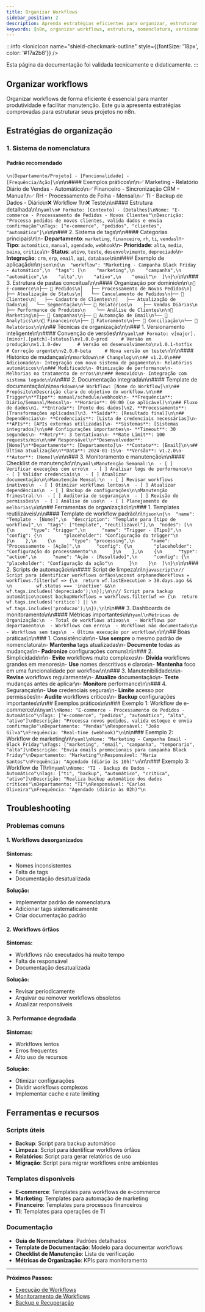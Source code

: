 ---
title: Organizar Workflows
sidebar_position: 2
description: Aprenda estratégias eficientes para organizar, estruturar e manter seus workflows de forma escalável
keywords: [n8n, organizar workflows, estrutura, nomenclatura, versionamento, manutenção]
---

:::info
<IonicIcon name="shield-checkmark-outline" style={{fontSize: '18px', color: '#17a2b8'}} />

Esta página da documentação foi validada tecnicamente e didaticamente.
:::

## Organizar workflows

Organizar workflows de forma eficiente é essencial para manter produtividade e facilitar manutenção. Este guia apresenta estratégias comprovadas para estruturar seus projetos no n8n.

## Estratégias de organização

### 1. Sistema de nomenclatura

#### Padrão recomendado

```\n[Departamento/Projeto] - [Funcionalidade] - [Frequência/Ação]\n```\n\n#### Exemplos práticos\n\n✅ Marketing - Relatório Diário de Vendas - Automático\n✅ Financeiro - Sincronização CRM - Manual\n✅ RH - Processamento de Folha - Mensal\n✅ TI - Backup de Dados - Diário\n❌ Workflow 1\n❌ Teste\n\n#### Estrutura detalhada\n\n```yaml\n# Formato: [Contexto] - [Detalhes]\nNome: "E-commerce - Processamento de Pedidos - Novos Clientes"\nDescrição: "Processa pedidos de novos clientes, valida dados e envia confirmação"\nTags: ["e-commerce", "pedidos", "clientes", "automático"]\n```\n\n### 2. Sistema de tags\n\n#### Categorias principais\n\n- **Departamento**: `marketing`, `financeiro`, `rh`, `ti`, `vendas`\n- **Tipo**: `automático`, `manual`, `agendado`, `webhook`\n- **Prioridade**: `alta`, `media`, `baixa`, `critica`\n- **Status**: `ativo`, `teste`, `desenvolvimento`, `depreciado`\n- **Integração**: `crm`, `erp`, `email`, `api`, `database`\n\n#### Exemplo de aplicação\n\n```json\n{\n  "workflow": "Marketing - Campanha Black Friday - Automático",\n  "tags": [\n    "marketing",\n    "campanha",\n    "automático",\n    "alta",\n    "ativo",\n    "email"\n  ]\n}\n```\n\n### 3. Estrutura de pastas conceitual\n\n#### Organização por domínio\n\n```\n📁 E-commerce\n├── 📁 Pedidos\n│   ├── Processamento de Novos Pedidos\n│   ├── Atualização de Status\n│   └── Cancelamento de Pedidos\n├── 📁 Clientes\n│   ├── Cadastro de Clientes\n│   ├── Atualização de Dados\n│   └── Segmentação\n└── 📁 Relatórios\n    ├── Vendas Diárias\n    ├── Performance de Produtos\n    └── Análise de Clientes\n\n📁 Marketing\n├── 📁 Campanhas\n├── 📁 Automação de Email\n└── 📁 Analytics\n\n📁 Financeiro\n├── 📁 Faturamento\n├── 📁 Conciliação\n└── 📁 Relatórios\n```\n\n## Técnicas de organização\n\n### 1. Versionamento inteligente\n\n#### Convenção de versões\n\n```yaml\n# Formato: v[major].[minor].[patch]-[status]\nv1.0.0-prod     # Versão em produção\nv1.1.0-dev      # Versão em desenvolvimento\nv1.0.1-hotfix   # Correção urgente\nv2.0.0-beta     # Nova versão em teste\n```\n\n#### Histórico de mudanças\n\n```markdown\n# Changelog\n\n## v1.2.0\n### Adicionado\n- Integração com novo sistema de pagamento\n- Relatórios automáticos\n\n### Modificado\n- Otimização de performance\n- Melhorias no tratamento de erros\n\n### Removido\n- Integração com sistema legado\n```\n\n### 2. Documentação integrada\n\n#### Template de documentação\n\n```markdown\n# Workflow: [Nome do Workflow]\n\n## Propósito\nDescrição clara do objetivo do workflow.\n\n## Trigger\n**Tipo**: manual/schedule/webhook\n- **Frequência**: Diário/Semanal/Mensal\n- **Horário**: 09:00 (se aplicável)\n\n## Fluxo de dados\n1. **Entrada**: [Fonte dos dados]\n2. **Processamento**: [Transformações aplicadas]\n3. **Saída**: [Resultado final]\n\n## Dependências\n- **Credenciais**: [Lista de credenciais necessárias]\n- **APIs**: [APIs externas utilizadas]\n- **Sistemas**: [Sistemas integrados]\n\n## Configurações importantes\n- **Timeout**: 30 segundos\n- **Retry**: 3 tentativas\n- **Rate Limit**: 100 requests/min\n\n## Responsável\n**Desenvolvedor**: [Nome]\n**Departamento**: [Departamento]\n- **Contato**: [Email]\n\n## Última atualização\n**Data**: 2024-01-15\n- **Versão**: v1.2.0\n- **Autor**: [Nome]\n```\n\n### 3. Monitoramento e manutenção\n\n#### Checklist de manutenção\n\n```yaml\nManutenção Semanal:\n  - [ ] Verificar execuções com erro\n  - [ ] Analisar logs de performance\n  - [ ] Validar credenciais\n  - [ ] Atualizar documentação\n\nManutenção Mensal:\n  - [ ] Revisar workflows inativos\n  - [ ] Otimizar workflows lentos\n  - [ ] Atualizar dependências\n  - [ ] Backup de configurações\n\nManutenção Trimestral:\n  - [ ] Auditoria de segurança\n  - [ ] Revisão de permissões\n  - [ ] Análise de uso\n  - [ ] Planejamento de melhorias\n```\n\n## Ferramentas de organização\n\n### 1. Templates reutilizáveis\n\n#### Template de workflow padrão\n\n```json\n{\n  "name": "Template - [Nome]",\n  "description": "Template para [tipo de workflow]",\n  "tags": ["template", "reutilizavel"],\n  "nodes": [\n    {\n      "type": "trigger",\n      "name": "Trigger - [Tipo]",\n      "config": {\n        "placeholder": "Configuração do trigger"\n      }\n    },\n    {\n      "type": "processing",\n      "name": "Processamento - [Ação]",\n      "config": {\n        "placeholder": "Configuração do processamento"\n      }\n    },\n    {\n      "type": "action",\n      "name": "Ação - [Resultado]",\n      "config": {\n        "placeholder": "Configuração da ação"\n      }\n    }\n  ]\n}\n```\n\n### 2. Scripts de automação\n\n#### Script de limpeza\n\n```javascript\n// Script para identificar workflows órfãos\nconst orphanedWorkflows = workflows.filter(wf => {\n  return wf.lastExecution > 30.days.ago && \n         wf.status === 'inactive' &&\n         wf.tags.includes('depreciado');\n});\n\n// Script para backup automático\nconst backupWorkflows = workflows.filter(wf => {\n  return wf.tags.includes('critico') || \n         wf.tags.includes('producao');\n});\n```\n\n### 3. Dashboards de monitoramento\n\n#### Métricas importantes\n\n```yaml\nMétricas de Organização:\n  - Total de workflows ativos\n  - Workflows por departamento\n  - Workflows com erro\n  - Workflows não documentados\n  - Workflows sem tags\n  - Última execução por workflow\n```\n\n## Boas práticas\n\n### 1. Consistência\n\n- **Use sempre** o mesmo padrão de nomenclatura\n- **Mantenha** tags atualizadas\n- **Documente** todas as mudanças\n- **Padronize** configurações comuns\n\n### 2. Simplicidade\n\n- **Evite** workflows muito complexos\n- **Divida** workflows grandes em menores\n- **Use** nomes descritivos e claros\n- **Mantenha** foco em uma funcionalidade por workflow\n\n### 3. Manutenibilidade\n\n- **Revise** workflows regularmente\n- **Atualize** documentação\n- **Teste** mudanças antes de aplicar\n- **Monitore** performance\n\n### 4. Segurança\n\n- **Use** credenciais seguras\n- **Limite** acesso por permissões\n- **Audite** workflows críticos\n- **Backup** configurações importantes\n\n## Exemplos práticos\n\n### Exemplo 1: Workflow de e-commerce\n\n```yaml\nNome: "E-commerce - Processamento de Pedidos - Automático"\nTags: ["e-commerce", "pedidos", "automático", "alta", "ativo"]\nDescrição: "Processa novos pedidos, valida estoque e envia confirmação"\nDepartamento: "Vendas"\nResponsável: "João Silva"\nFrequência: "Real-time (webhook)"\n```\n\n### Exemplo 2: Workflow de marketing\n\n```yaml\nNome: "Marketing - Campanha Email - Black Friday"\nTags: ["marketing", "email", "campanha", "temporario", "alta"]\nDescrição: "Envia emails promocionais para campanha Black Friday"\nDepartamento: "Marketing"\nResponsável: "Maria Santos"\nFrequência: "Agendado (diário às 10h)"\n```\n\n### Exemplo 3: Workflow de TI\n\n```yaml\nNome: "TI - Backup de Dados - Automático"\nTags: ["ti", "backup", "automático", "critica", "ativo"]\nDescrição: "Realiza backup automático dos dados críticos"\nDepartamento: "TI"\nResponsável: "Carlos Oliveira"\nFrequência: "Agendado (diário às 02h)"\n```

## Troubleshooting

### Problemas comuns

#### 1. Workflows desorganizados

**Sintomas:**

- Nomes inconsistentes
- Falta de tags
- Documentação desatualizada

**Solução:**

- Implementar padrão de nomenclatura
- Adicionar tags sistematicamente
- Criar documentação padrão

#### 2. Workflows órfãos

**Sintomas:**

- Workflows não executados há muito tempo
- Falta de responsável
- Documentação desatualizada

**Solução:**

- Revisar periodicamente
- Arquivar ou remover workflows obsoletos
- Atualizar responsáveis

#### 3. Performance degradada

**Sintomas:**

- Workflows lentos
- Erros frequentes
- Alto uso de recursos

**Solução:**

- Otimizar configurações
- Dividir workflows complexos
- Implementar cache e rate limiting

## Ferramentas e recursos

### Scripts úteis

- **Backup**: Script para backup automático
- **Limpeza**: Script para identificar workflows órfãos
- **Relatórios**: Script para gerar relatórios de uso
- **Migração**: Script para migrar workflows entre ambientes

### Templates disponíveis

- **E-commerce**: Templates para workflows de e-commerce
- **Marketing**: Templates para automação de marketing
- **Financeiro**: Templates para processos financeiros
- **TI**: Templates para operações de TI

### Documentação

- **Guia de Nomenclatura**: Padrões detalhados
- **Template de Documentação**: Modelo para documentar workflows
- **Checklist de Manutenção**: Lista de verificação
- **Métricas de Organização**: KPIs para monitoramento

---

**Próximos Passos:**

- [Execução de Workflows](../execucoes)
- [Monitoramento de Workflows](../monitoring)
- [Backup e Recuperação](../../hosting-n8n/seguranca/backup-recovery)

